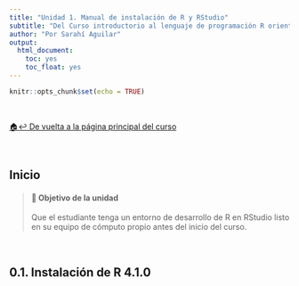 ```yaml
---
title: "Unidad 1. Manual de instalación de R y RStudio"
subtitle: "Del Curso introductorio al lenguaje de programación R orientado al análisis cuantitativo en Ciencias Sociales"
author: "Por Sarahí Aguilar"
output:
  html_document:
    toc: yes
    toc_float: yes
---
```


```r
knitr::opts_chunk$set(echo = TRUE)
```

<br/>

[🏠↩ De vuelta a la página principal del curso](index.html)

<br/>

## Inicio

> #### **🚀 Objetivo de la unidad**  
Que el estudiante tenga un entorno de desarrollo de R en RStudio listo en su equipo de cómputo propio antes del inicio del curso.

<br/>

## 0.1. Instalación de R 4.1.0